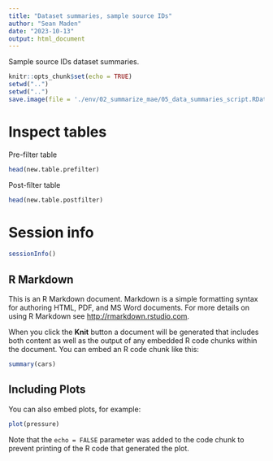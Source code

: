 ```yaml
---
title: "Dataset summaries, sample source IDs"
author: "Sean Maden"
date: "2023-10-13"
output: html_document
---
```


Sample source IDs dataset summaries.

```r
knitr::opts_chunk$set(echo = TRUE)
setwd("..")
setwd("..")
save.image(file = './env/02_summarize_mae/05_data_summaries_script.RData')
```

# Inspect tables

Pre-filter table

```r
head(new.table.prefilter)
```

Post-filter table

```r
head(new.table.postfilter)
```

# Session info

```r
sessionInfo()
```

## R Markdown

This is an R Markdown document. Markdown is a simple formatting syntax for authoring HTML, PDF, and MS Word documents. For more details on using R Markdown see <http://rmarkdown.rstudio.com>.

When you click the **Knit** button a document will be generated that includes both content as well as the output of any embedded R code chunks within the document. You can embed an R code chunk like this:

```r
summary(cars)
```

## Including Plots

You can also embed plots, for example:

```r
plot(pressure)
```

Note that the `echo = FALSE` parameter was added to the code chunk to prevent printing of the R code that generated the plot.
